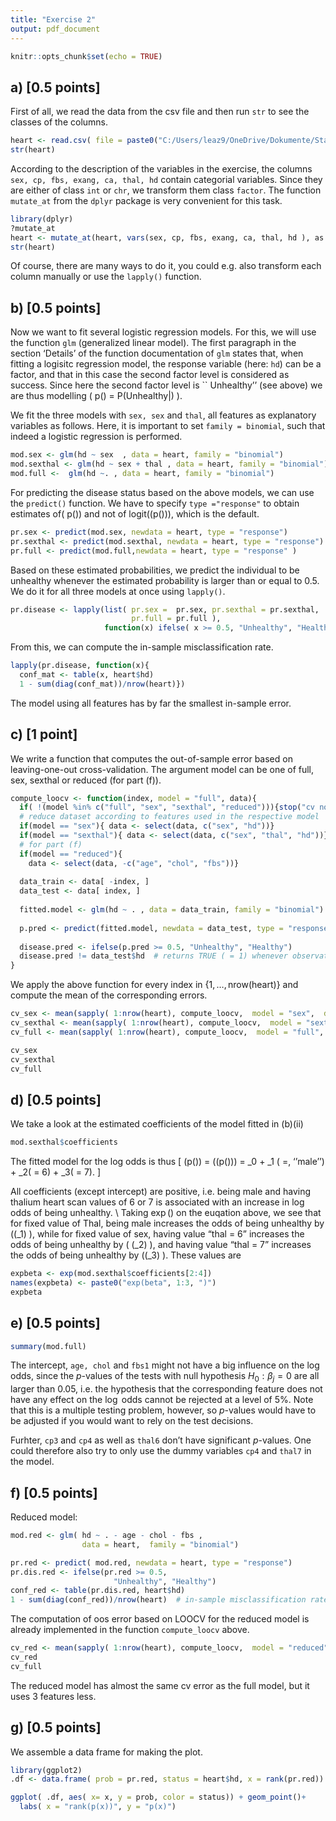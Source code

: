 ---
title: "Exercise 2"
output: pdf_document
---

```{r setup, include=FALSE}
knitr::opts_chunk$set(echo = TRUE)
```

## a) [0.5 points]
First of all, we read the data from the csv file and then run `str` to see the classes 
of the columns.

```{r}
heart <- read.csv( file = paste0("C:/Users/leaz9/OneDrive/Dokumente/StatLearn WS22", "/data/heart.csv"))
str(heart)
```




According to the description of the variables in the exercise, the columns `sex, cp, fbs, exang, ca, thal, hd` contain categorial variables. 
Since they are either of class `int` or `chr`, we transform them class `factor`. 
The function `mutate_at` from the `dplyr` package is very convenient for this task.

```{r, warning = FALSE, message=FALSE}
library(dplyr)
?mutate_at
heart <- mutate_at(heart, vars(sex, cp, fbs, exang, ca, thal, hd ), as.factor)
str(heart)
```
Of course, there are many ways to do it, you could e.g. also transform each column manually or use the `lapply()` function.


## b) [0.5 points]
Now we want to fit several logistic regression models. 
For this, we will use the function `glm` (generalized linear model).
The first paragraph in the section 'Details' of the function documentation of `glm`
states that, when fitting a logisitc regression model, the response variable (here: `hd`) can be a factor, and that in this case the second factor level is considered as success. 
Since here the second factor level is `` Unhealthy'' (see above) we are thus modelling
\( p(\mathbf{x}) = P(Unhealthy|\mathbf{x}) \).

We fit the three models with  `sex, sex` and `thal`, all features as explanatory variables as follows. Here, it is important to set `family = binomial`, such that indeed a logistic regression is performed.

```{r}
mod.sex <- glm(hd ~ sex  , data = heart, family = "binomial")
mod.sexthal <- glm(hd ~ sex + thal , data = heart, family = "binomial")
mod.full <-  glm(hd ~. , data = heart, family = "binomial")
```

For predicting the disease status based on the above models, we can use the 
`predict()` function. We have to specify `type ="response" ` to obtain estimates
of\( p(\mathbf{x})\) and not of logit\((p(\mathbf{x}))\), which is the default.

```{r}
pr.sex <- predict(mod.sex, newdata = heart, type = "response")
pr.sexthal <- predict(mod.sexthal, newdata = heart, type = "response")
pr.full <- predict(mod.full,newdata = heart, type = "response" )
```
Based on these estimated probabilities, we predict the individual to be unhealthy whenever the estimated probability is larger than or equal to 0.5. 
We do it for all three models at once using `lapply()`.
```{r}
pr.disease <- lapply(list( pr.sex =  pr.sex, pr.sexthal = pr.sexthal, 
                           pr.full = pr.full ), 
                     function(x) ifelse( x >= 0.5, "Unhealthy", "Healthy"))
```

From this, we can compute the in-sample misclassification rate. 
```{r}
lapply(pr.disease, function(x){ 
  conf_mat <- table(x, heart$hd)
  1 - sum(diag(conf_mat))/nrow(heart)})
```
The model using all features has by far the smallest in-sample error.

## c) [1 point]

We write a function that computes the out-of-sample error based on leaving-one-out cross-validation. The argument model can be one of full, sex, sexthal or reduced (for part (f)).
```{r}

compute_loocv <- function(index, model = "full", data){
  if( !(model %in% c("full", "sex", "sexthal", "reduced"))){stop("cv not implemented for this model.")}
  # reduce dataset according to features used in the respective model
  if(model == "sex"){ data <- select(data, c("sex", "hd"))}
  if(model == "sexthal"){ data <- select(data, c("sex", "thal", "hd"))}
  # for part (f)
  if(model == "reduced"){ 
    data <- select(data, -c("age", "chol", "fbs"))}
  
  data_train <- data[ -index, ]
  data_test <- data[ index, ]
  
  fitted.model <- glm(hd ~ . , data = data_train, family = "binomial")
  
  p.pred <- predict(fitted.model, newdata = data_test, type = "response")
  
  disease.pred <- ifelse(p.pred >= 0.5, "Unhealthy", "Healthy")
  disease.pred != data_test$hd  # returns TRUE ( = 1) whenever observation is misclassified
}
```

We apply the above function for every index in $\{ 1, \ldots, \mathrm{nrow(heart)} \}$ and compute the mean of the corresponding errors. 
```{r}
cv_sex <- mean(sapply( 1:nrow(heart), compute_loocv,  model = "sex",  data = heart))
cv_sexthal <- mean(sapply( 1:nrow(heart), compute_loocv,  model = "sexthal",  data = heart))
cv_full <- mean(sapply( 1:nrow(heart), compute_loocv,  model = "full",  data = heart))

cv_sex
cv_sexthal
cv_full

```


## d) [0.5 points]
We take a look at the estimated coefficients 
of the model fitted in (b)(ii)
```{r}
mod.sexthal$coefficients
```

The fitted model for the log odds is thus
\[ 
 \mathrm{logit}(p(\mathbf{x})) = \log(\mathrm{odds}(p(\mathbf{x}))) = 
 \beta_0 + \beta_1 \cdot 1(\mathrm{sex} =\, ''male'') + \beta_2\cdot 1(\mathrm{Thal} = 6) + \beta_3\cdot 1(\mathrm{Thal} = 7). \]
 
All coefficients (except intercept) are positive, i.e. being male and having thalium heart scan values of 6 or 7 is associated with an increase in log odds of being unhealthy. \\
Taking $\exp()$ on the euqation above, we see that
for fixed value of Thal, being male increases the odds of being unhealthy by \(\exp(\beta_1) \), 
while for fixed value of sex, having value "thal = 6" increases the odds of being unhealthy by \( \exp(\beta_2) \), 
and having value "thal = 7" increases the odds of being unhealthy by \(\exp(\beta_3) \).
These values are
```{r}
expbeta <- exp(mod.sexthal$coefficients[2:4])
names(expbeta) <- paste0("exp(beta", 1:3, ")")
expbeta
```



## e) [0.5 points]

```{r}
summary(mod.full)
```

The intercept, `age, chol` and `fbs1` might not have a big influence on the $\log$ odds, 
since the $p$-values of the tests with null hypothesis $H_0: \beta_j = 0$ are all larger than 0.05, i.e. the hypothesis that the corresponding feature does not have any effect on the $\log$ odds cannot be rejected at a level of 5\%. Note that this is a multiple testing problem, however, so $p$-values would have to be adjusted if you would want to rely on the test decisions. 

Furhter, `cp3` and `cp4` as well as `thal6` don't have significant $p$-values. 
One could therefore also try to only use the dummy variables `cp4` and `thal7` in the model.

## f) [0.5 points]
Reduced model:
```{r}
mod.red <- glm( hd ~ . - age - chol - fbs , 
                data = heart,  family = "binomial")

pr.red <- predict( mod.red, newdata = heart, type = "response")
pr.dis.red <- ifelse(pr.red >= 0.5,
                       "Unhealthy", "Healthy")
conf_red <- table(pr.dis.red, heart$hd)
1 - sum(diag(conf_red))/nrow(heart)  # in-sample misclassification rate

```

The computation of oos error based on LOOCV for the reduced model is already implemented in the function
`compute_loocv` above.

```{r}
cv_red <- mean(sapply( 1:nrow(heart), compute_loocv,  model = "reduced",  data = heart))
cv_red
cv_full

```

The reduced model has almost the same cv error as the full model, but it uses 3 features less.

## g) [0.5 points]
We assemble a data frame for making the plot.

```{r, fig.dim=c(6,4)}
library(ggplot2)
.df <- data.frame( prob = pr.red, status = heart$hd, x = rank(pr.red))

ggplot( .df, aes( x= x, y = prob, color = status)) + geom_point()+ 
  labs( x = "rank(p(x))", y = "p(x)")
```



